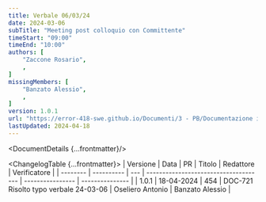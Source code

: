 ```yaml
---
title: Verbale 06/03/24
date: 2024-03-06
subTitle: "Meeting post colloquio con Committente"
timeStart: "09:00"
timeEnd: "10:00"
authors: [
	"Zaccone Rosario",
	,
]
missingMembers: [
	"Banzato Alessio",
	,
]
version: 1.0.1
url: "https://error-418-swe.github.io/Documenti/3 - PB/Documentazione interna/Verbali/24-03-06_v1.0.1.pdf"
lastUpdated: 2024-04-18
---
```



<DocumentDetails {...frontmatter}/>

<ChangelogTable {...frontmatter}>
| Versione | Data       | PR  | Titolo                                | Redattore        | Verificatore    |
| -------- | ---------- | --- | ------------------------------------- | ---------------- | --------------- |
| 1.0.1    | 18-04-2024 | 454 | DOC-721 Risolto typo verbale 24-03-06 | Oseliero Antonio | Banzato Alessio |
</ChangelogTable>


